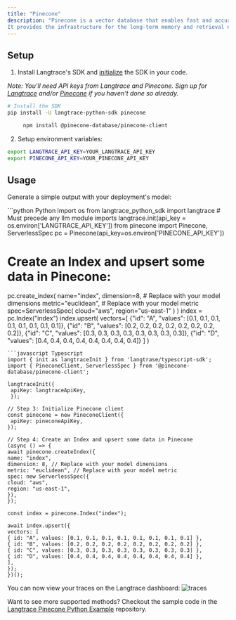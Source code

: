 ```yaml
---
title: "Pinecone"
description: "Pinecone is a vector database that enables fast and accurate vector search for building AI applications.
It provides the infrastructure for the long-term memory and retrieval needed to develop state-of-the-art AI systems."
---
```


## Setup

1. Install Langtrace's SDK and [initialize](/quickstart) the SDK in your code.

*Note: You'll need API keys from Langtrace and Pinecone. Sign up for [Langtrace](https://langtrace.ai) and/or [Pinecone](https://www.pinecone.io/) if you haven't done so already.*

```bash Shell
# Install the SDK
pip install -U langtrace-python-sdk pinecone
```
```bash Shell
     npm install @pinecone-database/pinecone-client
```

2. Setup environment variables:
```sh Shell
export LANGTRACE_API_KEY=YOUR_LANGTRACE_API_KEY
export PINECONE_API_KEY=YOUR_PINECONE_API_KEY
```


## Usage

Generate a simple output with your deployment's model:

<CodeGroup>
```python Python
import os
   from langtrace_python_sdk import langtrace # Must precede any llm module imports
langtrace.init(api_key = os.environ['LANGTRACE_API_KEY'])
from pinecone import Pinecone, ServerlessSpec
pc = Pinecone(api_key=os.environ['PINECONE_API_KEY'])

# Create an Index and upsert some data in Pinecone:
pc.create_index(
    name="index",
    dimension=8, # Replace with your model dimensions
    metric="euclidean", # Replace with your model metric
    spec=ServerlessSpec(
        cloud="aws",
        region="us-east-1"
    )
)
index = pc.Index("index")
index.upsert(
  vectors=[
    {"id": "A", "values": [0.1, 0.1, 0.1, 0.1, 0.1, 0.1, 0.1, 0.1]},
    {"id": "B", "values": [0.2, 0.2, 0.2, 0.2, 0.2, 0.2, 0.2, 0.2]},
    {"id": "C", "values": [0.3, 0.3, 0.3, 0.3, 0.3, 0.3, 0.3, 0.3]},
    {"id": "D", "values": [0.4, 0.4, 0.4, 0.4, 0.4, 0.4, 0.4, 0.4]}
  ]
)

 ```
 ```javascript Typescript
 import { init as langtraceInit } from 'langtrase/typescript-sdk';
import { PineconeClient, ServerlessSpec } from '@pinecone-database/pinecone-client';

langtraceInit({
  apiKey: langtraceApiKey,
  });

// Step 3: Initialize Pinecone client
const pinecone = new PineconeClient({
  apiKey: pineconeApiKey,
});

// Step 4: Create an Index and upsert some data in Pinecone
(async () => {
await pinecone.createIndex({
name: "index",
dimension: 8, // Replace with your model dimensions
metric: "euclidean", // Replace with your model metric
spec: new ServerlessSpec({
cloud: "aws",
region: "us-east-1",
}),
});

const index = pinecone.Index("index");

await index.upsert({
vectors: [
{ id: "A", values: [0.1, 0.1, 0.1, 0.1, 0.1, 0.1, 0.1, 0.1] },
{ id: "B", values: [0.2, 0.2, 0.2, 0.2, 0.2, 0.2, 0.2, 0.2] },
{ id: "C", values: [0.3, 0.3, 0.3, 0.3, 0.3, 0.3, 0.3, 0.3] },
{ id: "D", values: [0.4, 0.4, 0.4, 0.4, 0.4, 0.4, 0.4, 0.4] },
],
});
})();

```
</CodeGroup>

You can now view your traces on the Langtrace dashboard:
![traces](/images/pinecone.png)

Want to see more supported methods? Checkout the sample code in the [Langtrace Pinecone Python Example](https://github.com/Scale3-Labs/langtrace-recipes/blob/main/integrations/vector-db/pinecone/starter.ipynb) repository.
